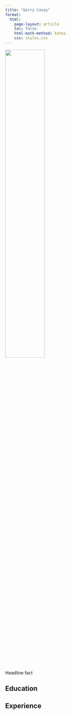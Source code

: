 ```yaml
---
title: "Gerry Casey"
format:
  html:
    page-layout: article
    toc: false
    html-math-method: katex
    css: styles.css 
---
```


![](arbre.jpg){width="50%"}

Headline fact

## Education

## Experience
